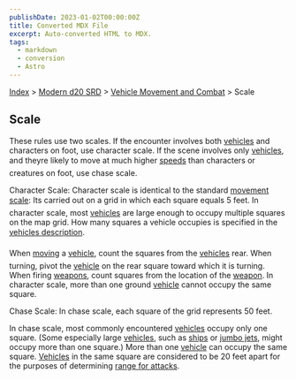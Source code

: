 ```yaml
---
publishDate: 2023-01-02T00:00:00Z
title: Converted MDX File
excerpt: Auto-converted HTML to MDX.
tags:
  - markdown
  - conversion
  - Astro
---
```






[Index](-index) > [Modern d20 SRD](modern-d20-srd-index) > [Vehicle Movement and Combat](modern-d20-srd-vehicle-movement-and-combat-index) > Scale




## Scale


These rules use two scales.  If the encounter involves both [vehicles](modern-d20-srd-equipment-equipment-vehicles) and characters on foot, use character scale. If the scene involves only [vehicles](modern-d20-srd-equipment-equipment-vehicles), and theyre likely to move at much higher [speeds](modern-d20-srd-vehicle-movement-and-combat-vehicle-speed) than characters or creatures on foot, use chase scale.


Character Scale: Character scale is identical to the standard [movement
  scale](modern-d20-srd-combat-movement-and-position): Its carried out on a grid in which each square equals 5 feet. In character scale, most [vehicles](modern-d20-srd-equipment-equipment-vehicles) are large enough to occupy multiple squares on the map grid. How many squares a vehicle occupies is specified in the [vehicles description](modern-d20-srd-equipment-equipment-vehicles).


When [moving](modern-d20-srd-vehicle-movement-and-combat-moving) a [vehicle](modern-d20-srd-equipment-equipment-vehicles), count the squares from the [vehicles](modern-d20-srd-equipment-equipment-vehicles) rear. When turning, pivot the [vehicle](modern-d20-srd-equipment-equipment-vehicles) on the rear square toward which it is turning. When firing [weapons](modern-d20-srd-equipment-military-vehicles), count squares from the location of the [weapon](modern-d20-srd-equipment-military-vehicles).
In character scale, more than one ground [vehicle](modern-d20-srd-equipment-equipment-vehicles) cannot occupy the same square.


Chase Scale: In chase scale, each square of the grid represents 50 feet.


In chase scale, most commonly encountered [vehicles](modern-d20-srd-equipment-equipment-vehicles) occupy only one square. (Some especially large [vehicles](modern-d20-srd-equipment-equipment-vehicles), such as [ships](modern-d20-srd-equipment-civilian-water-vehicles) or [jumbo
  jets](modern-d20-srd-equipment-civilian-aircraft), might occupy more than one square.) More than one [vehicle](modern-d20-srd-equipment-equipment-vehicles) can occupy the same square. [Vehicles](modern-d20-srd-equipment-equipment-vehicles) in the same square are considered to be 20 feet apart for the purposes of determining [range
  for attacks](modern-d20-srd-combat-attack-actions).



